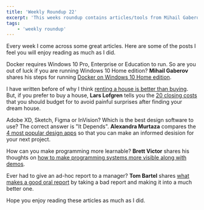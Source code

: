 ```yaml
---
title: 'Weekly Roundup 22'
excerpt: 'This weeks roundup contains articles/tools from Mihail Gaberov, I Will Teach You to be Rich, Alexandra Murtaza, Bret Victor and Tom Bartel'
tags:
    - 'weekly roundup'
---
```


Every week I come across some great articles. Here are some of the posts I feel you will enjoy reading as much as I did.

Docker requires Windows 10 Pro, Enterprise or Education to run. So are you out of luck if you are running Windows 10 Home edition? **Mihail Gaberov** shares his steps for running [Docker on Windows 10 Home edition](https://mihail-gaberov.eu/how-to-run-docker-on-windows-10-home-edition/).

I have written before of why I think [renting a house is better than buying](./rent-buy-house). But, if you prefer to buy a house, **Lars Lofgren** tells you the [20 closing costs](https://www.iwillteachyoutoberich.com/blog/closing-costs/) that you should budget for to avoid painful surprises after finding your dream house.

Adobe XD, Sketch, Figma or InVision? Which is the best design software to use? The correct answer is "It Depends". **Alexandra Murtaza** compares the [4 most popular design apps](https://www.creative-tim.com/blog/web-design/adobe-xd-vs-sketch-figma-invision/) so that you can make an informed desision for your next project.

How can you make programming more learnable? **Brett Victor** shares his thoughts on [how to make programming systems more visible along with demos](http://worrydream.com/LearnableProgramming/).

Ever had to give an ad-hoc report to a manager? **Tom Bartel** shares [what makes a good oral report](https://www.tombartel.me/blog/right-level-of-abstraction/) by taking a bad report and making it into a much better one.

Hope you enjoy reading these articles as much as I did.
